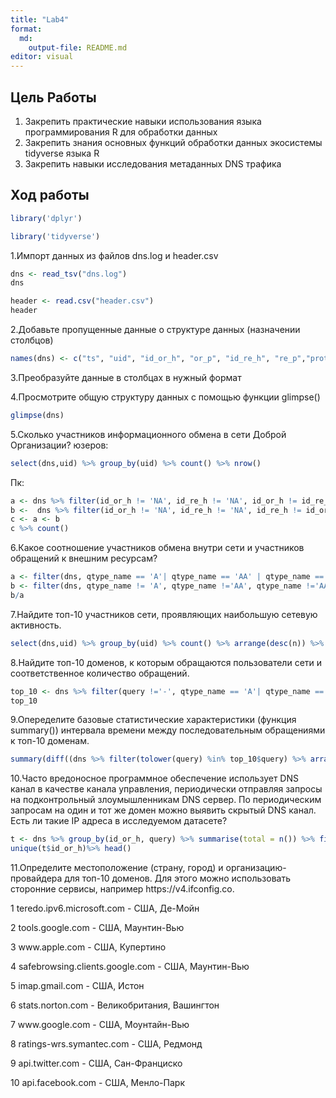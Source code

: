 ```yaml
---
title: "Lab4"
format:
  md:
    output-file: README.md
editor: visual
---
```

## Цель Работы

1.  Закрепить практические навыки использования языка программирования R для обработки данных
2.  Закрепить знания основных функций обработки данных экосистемы tidyverse языка R
3.  Закрепить навыки исследования метаданных DNS трафика

## Ход работы
```r
library('dplyr')
```
```r
library('tidyverse')
```

1.Импорт данных из файлов dns.log и header.csv
```r
dns <- read_tsv("dns.log")
dns
```
```r
header <- read.csv("header.csv")
header
```
2.Добавьте пропущенные данные о структуре данных (назначении столбцов)
```r
names(dns) <- c("ts", "uid", "id_or_h", "or_p", "id_re_h", "re_p","proto", "trans_id","query","qclass", "qclass_name", "qtype", "qtype_name", "rcode","rcode_name", "AA", "TC","RD","RA","Z","answer","TTLs","rejected")
```
3.Преобразуйте данные в столбцах в нужный формат

4.Просмотрите общую структуру данных с помощью функции glimpse()
```r
glimpse(dns)
```

5.Сколько участников информационного обмена в сети Доброй Организации?
юзеров:
```r
select(dns,uid) %>% group_by(uid) %>% count() %>% nrow()

```
Пк:

```r
a <- dns %>% filter(id_or_h != 'NA', id_re_h != 'NA', id_or_h != id_re_h) %>% select(id_or_h) %>% unique() 
b <-  dns %>% filter(id_or_h != 'NA', id_re_h != 'NA', id_re_h != id_or_h) %>% select(id_re_h) %>% unique()
c <- a <- b
c %>% count()
```
6.Какое соотношение участников обмена внутри сети и участников обращений к внешним ресурсам?
```r
a <- filter(dns, qtype_name == 'A'| qtype_name == 'AA' | qtype_name =='AAA' | qtype_name == 'AAAA') %>% group_by(uid) %>% count() %>% nrow() 
b <- filter(dns, qtype_name != 'A', qtype_name !='AA', qtype_name !='AAA', qtype_name !='AAAA') %>% group_by(uid) %>% count() %>% nrow()
b/a

```
7.Найдите топ-10 участников сети, проявляющих наибольшую сетевую активность.
```r
select(dns,uid) %>% group_by(uid) %>% count() %>% arrange(desc(n)) %>% head(10)

```
8.Найдите топ-10 доменов, к которым обращаются пользователи сети и соответственное количество обращений.
```r
top_10 <- dns %>% filter(query !='-', qtype_name == 'A'| qtype_name == 'AA' | qtype_name =='AAA' | qtype_name == 'AAAA') %>% select(query) %>% group_by(query) %>% count() %>% arrange(desc(n)) %>% head(10)
top_10
```
9.Опеределите базовые статистические характеристики (функция summary()) интервала времени между последовательным обращениями к топ-10 доменам.
```r

summary(diff((dns %>% filter(tolower(query) %in% top_10$query) %>% arrange(ts))$ts))
```
10.Часто вредоносное программное обеспечение использует DNS канал в качестве канала управления, периодически отправляя запросы на подконтрольный злоумышленникам DNS сервер. По периодическим запросам на один и тот же домен можно выявить скрытый DNS канал. Есть ли такие IP адреса в исследуемом датасете?


```r
t <- dns %>% group_by(id_or_h, query) %>% summarise(total = n()) %>% filter(total > 1)
unique(t$id_or_h)%>% head()

```
11.Определите местоположение (страну, город) и организацию-провайдера для топ-10 доменов. Для этого можно использовать сторонние сервисы, например https://v4.ifconfig.co.

1  teredo.ipv6.microsoft.com - США, Де-Мойн

2  tools.google.com - США, Маунтин-Вью

3  www.apple.com - США, Купертино

4  safebrowsing.clients.google.com - США, Маунтин-Вью

5  imap.gmail.com - США, Истон

6  stats.norton.com - Великобритания, Вашингтон

7  www.google.com - США, Моунтайн-Вью

8  ratings-wrs.symantec.com - США, Редмонд

9 api.twitter.com - США, Сан-Франциско

10 api.facebook.com - США, Менло-Парк
